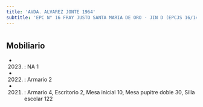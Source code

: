 ```yaml
---
title: 'AVDA. ALVAREZ JONTE 1964'
subtitle: 'EPC N° 16 FRAY JUSTO SANTA MARIA DE ORO - JIN D (EPCJS 16/14°) - EPA N° 16 FRAY JUSTO SANTA MARIA DE ORO'
---
```


#


## Mobiliario

*  (2023) : NA 1 

*  (2022) : Armario 2 

*  (2021) : Armario 4, Escritorio 2, Mesa inicial 10, Mesa pupitre doble 30, Silla escolar 122 



